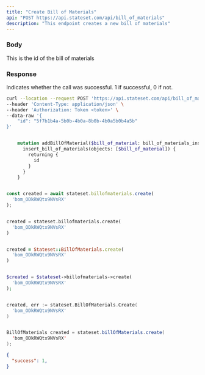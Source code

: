 ```yaml
---
title: "Create Bill of Materials"
api: "POST https://api.stateset.com/api/bill_of_materials"
description: "This endpoint creates a new bill of materials"
---
```


### Body

<ParamField body="id" type="string">
  This is the id of the bill of materials
</ParamField>

### Response

<ResponseField name="success" type="number">
  Indicates whether the call was successful. 1 if successful, 0 if not.
</ResponseField>

<RequestExample>

```bash cURL
curl --location --request POST 'https://api.stateset.com/api/bill_of_materials' \
--header 'Content-Type: application/json' \
--header 'Authorization: Token <token>' \
--data-raw '{
    "id": "5f7b1b4a-5b0b-4b0a-8b0b-4b0a5b0b4a5b"
}'
```

```graphQL GraphQL

    mutation addBillOfMaterial($bill_of_material: bill_of_materials_insert_input!) {
      insert_bill_of_materials(objects: [$bill_of_material]) {
        returning {
          id
        }
      }
    }
```

```javascript Node.js

const created = await stateset.billofmaterials.create(
  'bom_ODkRWQtx9NVsRX'
);

```

```python Python

created = stateset.billofmaterials.create(
  'bom_ODkRWQtx9NVsRX'
)

```

```ruby Ruby

created = Stateset::BillOfMaterials.create(
  'bom_ODkRWQtx9NVsRX'
)

```

```php PHP

$created = $stateset->billofmaterials->create(
  'bom_ODkRWQtx9NVsRX'
);

```

```go Go

created, err := stateset.BillOfMaterials.Create(
  'bom_ODkRWQtx9NVsRX'
)

```

```java Java

BillOfMaterials created = stateset.billOfMaterials.create(
  'bom_ODkRWQtx9NVsRX'
);

```

</RequestExample>

<ResponseExample>

```json Response
{
  "success": 1,
}
```

</ResponseExample>
